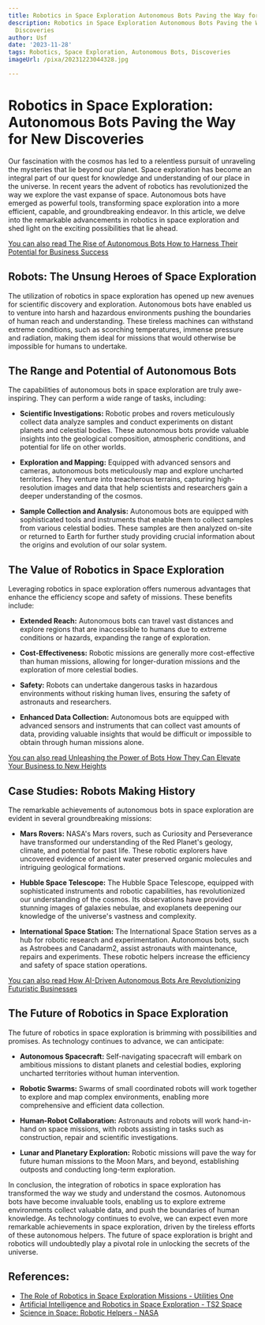 ```yaml
---
title: Robotics in Space Exploration Autonomous Bots Paving the Way for New Discoveries
description: Robotics in Space Exploration Autonomous Bots Paving the Way for New
  Discoveries
author: Usf
date: '2023-11-28'
tags: Robotics, Space Exploration, Autonomous Bots, Discoveries
imageUrl: /pixa/20231223044328.jpg

---
```

# Robotics in Space Exploration: Autonomous Bots Paving the Way for New Discoveries

Our fascination with the cosmos has led to a  relentless pursuit of unraveling the mysteries that lie  beyond our planet. Space exploration has become  an integral part of our quest for knowledge and understanding of our place in the universe. In recent years the  advent of robotics has revolutionized the  way  we explore the vast expanse of space. Autonomous bots have emerged  as powerful tools, transforming space exploration into a more efficient, capable, and  groundbreaking endeavor. In this article, we  delve into the remarkable advancements in robotics in  space exploration and shed light on the exciting possibilities that lie ahead.

[You  can  also read  The  Rise of Autonomous Bots How to  Harness Their Potential for Business Success](The%20Rise%20of%20Autonomous%20Bots%20How%20to%20Harness%20Their%20Potential%20for%20Business%20Success)


##  Robots: The Unsung Heroes of  Space Exploration

The utilization of robotics in space exploration has opened up new avenues for scientific discovery and exploration. Autonomous bots have enabled us to venture into harsh  and hazardous  environments pushing the boundaries of human reach and understanding. These tireless machines can withstand extreme conditions, such as scorching temperatures, immense pressure and radiation, making them  ideal for missions that would  otherwise be impossible for humans to undertake.

##  The Range and Potential of Autonomous Bots

The capabilities  of autonomous bots in space exploration are truly awe-inspiring. They can perform a wide range of tasks, including:

-  **Scientific Investigations:** Robotic  probes and rovers meticulously collect data analyze samples and conduct experiments on distant planets and celestial bodies. These autonomous  bots provide valuable insights into the geological composition, atmospheric conditions, and potential for life on other worlds.

- **Exploration and Mapping:** Equipped with advanced sensors and  cameras, autonomous bots meticulously map and explore uncharted  territories. They venture into treacherous terrains, capturing high-resolution images and data that help scientists and researchers gain  a deeper understanding of the cosmos.

- **Sample Collection and Analysis:** Autonomous bots are equipped with sophisticated tools and instruments that enable  them to collect samples from various  celestial  bodies. These samples are then analyzed on-site or returned to Earth for further study providing crucial information about  the origins and evolution of our  solar system.

## The Value of Robotics in Space Exploration

Leveraging robotics in space exploration offers numerous advantages that enhance the efficiency scope and safety of missions. These benefits include:

- **Extended Reach:** Autonomous bots can travel vast distances and explore regions  that are inaccessible  to  humans due to extreme conditions or hazards, expanding the  range of exploration.

- **Cost-Effectiveness:** Robotic missions are generally more cost-effective than human missions, allowing  for longer-duration missions and the exploration of more celestial bodies.

- **Safety:** Robots can undertake dangerous tasks in hazardous environments  without risking human lives, ensuring the safety of astronauts and researchers.

-  **Enhanced Data Collection:** Autonomous bots are equipped with advanced  sensors and instruments that  can collect vast amounts of  data, providing  valuable insights that would  be difficult  or impossible to obtain through human missions alone.

[You can also read Unleashing the Power of Bots How They  Can Elevate Your Business to New Heights](Unleashing%20the%20Power%20of%20Bots%20How%20They%20Can%20Elevate%20Your%20Business%20to%20New%20Heights)


## Case Studies: Robots Making  History

The remarkable achievements of autonomous bots in  space  exploration are evident in several groundbreaking missions:

- **Mars Rovers:** NASA's Mars  rovers, such as Curiosity and Perseverance have transformed our understanding of the Red  Planet's geology,  climate, and  potential for  past life. These robotic explorers have uncovered evidence of ancient water preserved organic molecules and intriguing  geological  formations.

-  **Hubble Space Telescope:** The Hubble Space Telescope, equipped with sophisticated instruments and  robotic capabilities, has revolutionized our understanding of the cosmos. Its observations have provided stunning images of galaxies nebulae, and exoplanets deepening our knowledge of the universe's vastness and complexity.

- **International Space Station:** The International Space Station serves as a hub for robotic research and experimentation. Autonomous bots, such as Astrobees and Canadarm2, assist astronauts with maintenance,  repairs and experiments.  These robotic helpers increase the  efficiency and safety of space station operations.

[You can also read How AI-Driven Autonomous Bots Are Revolutionizing  Futuristic Businesses](How%20AI-Driven%20Autonomous%20Bots%20Are%20Revolutionizing%20Futuristic%20Businesses)


## The Future of Robotics in  Space Exploration

The  future of robotics  in space exploration is brimming with possibilities and promises. As technology continues to advance, we  can anticipate:

- **Autonomous Spacecraft:** Self-navigating spacecraft will embark on ambitious missions to distant planets and celestial bodies, exploring uncharted territories without human intervention.

- **Robotic Swarms:** Swarms  of small  coordinated robots will  work  together to  explore and  map complex  environments, enabling more comprehensive and efficient data  collection.

- **Human-Robot Collaboration:** Astronauts and robots will work hand-in-hand on space missions, with robots assisting in tasks such as construction,  repair and scientific investigations.

- **Lunar and Planetary Exploration:**  Robotic missions will pave the way for future human missions to the Moon Mars, and beyond, establishing  outposts and conducting long-term exploration.

In conclusion, the integration of robotics in space exploration has transformed the way we study and understand the cosmos. Autonomous bots have become invaluable  tools, enabling us to explore extreme  environments collect valuable data, and  push the boundaries of human knowledge. As technology continues to evolve, we can expect  even more remarkable achievements in space exploration, driven by the tireless efforts of these autonomous helpers. The future of  space exploration is bright and robotics will undoubtedly play a pivotal role in unlocking  the secrets of the universe.

## References:
- [The Role of Robotics in Space Exploration Missions - Utilities One](https://utilitiesone.com/the-role-of-robotics-in-space-exploration-missions)
- [Artificial Intelligence and Robotics in Space Exploration - TS2 Space](https://ts2.space/en/artificial-intelligence-and-robotics-in-space-exploration/)
- [Science in Space: Robotic Helpers - NASA](https://www.nasa.gov/missions/station/iss-research/science-in-space-robotic-helpers/)
